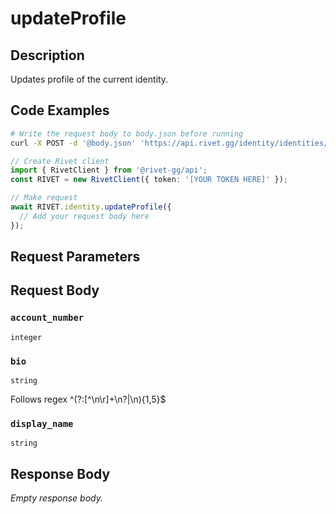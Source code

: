 
# updateProfile

## Description

Updates profile of the current identity.

## Code Examples

<CodeGroup title='Request' tag='POST' label='https://api.rivet.gg/identity/identities/self/profile'>

```bash {{ "title": "cURL" }}
# Write the request body to body.json before running
curl -X POST -d '@body.json' 'https://api.rivet.gg/identity/identities/self/profile'
```

```ts
// Create Rivet client
import { RivetClient } from '@rivet-gg/api';
const RIVET = new RivetClient({ token: '[YOUR TOKEN HERE]' });

// Make request
await RIVET.identity.updateProfile({
  // Add your request body here
});
```

</CodeGroup>

## Request Parameters

## Request Body

### `account_number`

`integer`

### `bio`

`string`

Follows regex ^(?:[^\n\r]+\n?|\n){1,5}$

### `display_name`

`string`

## Response Body

_Empty response body._
